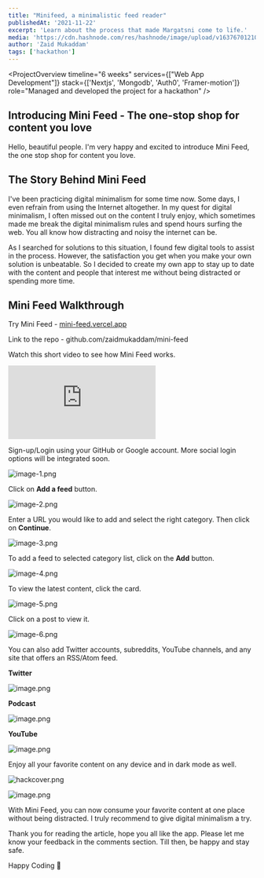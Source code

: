 ```yaml
---
title: "Minifeed, a minimalistic feed reader"
publishedAt: '2021-11-22'
excerpt: 'Learn about the process that made Margatsni come to life.'
media: 'https://cdn.hashnode.com/res/hashnode/image/upload/v1637670121083/WW10A1dR0.png'
author: 'Zaid Mukaddam'
tags: ['hackathon']
---
```


<LiveLinks
  liveDemoURL="https://mini-feed.vercel.app"
  sourceCodeURL="https://github.com/zaidmukaddam/mini-feed"
/>

<ProjectOverview 
  timeline="6 weeks"
  services={["Web App Development"]}
  stack={['Nextjs', 'Mongodb', 'Auth0', 'Framer-motion']}
  role="Managed and developed the project for a hackathon"
/>

## Introducing Mini Feed - The one-stop shop for content you love

Hello, beautiful people. I'm very happy and excited to introduce Mini Feed, the one stop shop for content you love.

## The Story Behind Mini Feed
I've been practicing digital minimalism for some time now. Some days, I even refrain from using the Internet altogether. In my quest for digital minimalism, I often missed out on the content I truly enjoy, which sometimes made me break the digital minimalism rules and spend hours surfing the web. You all know how distracting and noisy the internet can be.

As I searched for solutions to this situation, I found few digital tools to assist in the process. However, the satisfaction you get when you make your own solution is unbeatable. So I decided to create my own app to stay up to date with the content and people that interest me without being distracted or spending more time.

## Mini Feed Walkthrough

Try Mini Feed -  [mini-feed.vercel.app](https://mini-feed.vercel.app) 

Link to the repo - github.com/zaidmukaddam/mini-feed

Watch this short video to see how Mini Feed works.

<iframe class="sm:w-12 w-full h-48" src="https://www.youtube.com/embed/cYvI8qKOfLc" title="YouTube video player" frameborder="0" allow="accelerometer; autoplay; clipboard-write; encrypted-media; gyroscope; picture-in-picture" allowfullscreen></iframe>

Sign-up/Login using your GitHub or Google account. More social login options will be integrated soon.

![image-1.png](https://cdn.hashnode.com/res/hashnode/image/upload/v1637671732907/T_SBZwJeT.png)

Click on **Add a feed** button.

![image-2.png](https://cdn.hashnode.com/res/hashnode/image/upload/v1637672051963/OUlN-XhU4.png)

Enter a URL you would like to add and select the right category. Then click on **Continue**.

![image-3.png](https://cdn.hashnode.com/res/hashnode/image/upload/v1637672759328/Y1VqzXpCC.png)

To add a feed to selected category list, click on the **Add** button.

![image-4.png](https://cdn.hashnode.com/res/hashnode/image/upload/v1637672951512/LJ1TldbT6.png)

To view the latest content, click the card.

![image-5.png](https://cdn.hashnode.com/res/hashnode/image/upload/v1637673125863/2yrPGRvuE.png)

Click on a post to view it.

![image-6.png](https://cdn.hashnode.com/res/hashnode/image/upload/v1637673314037/sYquiH6dL.png)

You can also add Twitter accounts, subreddits, YouTube channels, and any site that offers an RSS/Atom feed.

**Twitter**


![image.png](https://cdn.hashnode.com/res/hashnode/image/upload/v1637673373165/wjWungoL-.png)

**Podcast**

![image.png](https://cdn.hashnode.com/res/hashnode/image/upload/v1637673427872/WLX2VUzlo.png)

**YouTube**

![image.png](https://cdn.hashnode.com/res/hashnode/image/upload/v1637673530158/KLT_vc4Y2l0.png)

Enjoy all your favorite content on any device and in dark mode as well.

![hackcover.png](https://cdn.hashnode.com/res/hashnode/image/upload/v1637673497464/BrMHx7AbT.png)

![image.png](https://cdn.hashnode.com/res/hashnode/image/upload/v1637673563557/JRLyED6gS.png)

With Mini Feed, you can now consume your favorite content at one place without being distracted. I truly recommend to give digital minimalism a try.

Thank you for reading the article, hope you all like the app. Please let me know your feedback in the comments section. Till then, be happy and stay safe.

Happy Coding 🚀